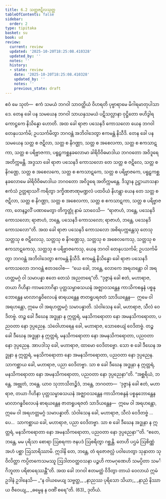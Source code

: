```yaml
---
title: 6.2 သတ္တဇဋိလသုတ္တ
tableOfContents: false
sidebar:
  order: 2
type: tipitaka
basket: su
book: ud
review:
  current: review
  updated: '2025-10-20T18:25:08.410328'
  updated_by: ''
  notes: ''
  history:
  - state: review
    date: '2025-10-20T18:25:08.410328'
    updated_by: ''
    notes: ''
    previous_state: draft
---
```



<DynamicBreadcrumb />


<ReviewStatus review={frontmatter.review} showDetails={true} />

<HypothesisAnnotation frontmatter={frontmatter} />

<Division number="52" book="ud" e="ch" v="18" p="155">

<Paragraph number="475" book="ud">
ဧဝံ မေ သုတံ—  ဧကံ သမယံ ဘဂဝါ သာဝတ္ထိယံ ဝိဟရတိ ပုဗ္ဗာရာမေ မိဂါရမာတုပါသာဒေ. တေန ခေါ ပန သမယေန ဘဂဝါ သာယနှသမယံ ပဋိသလ္လာနာ ဝုဋ္ဌိတော ဗဟိဒွါရကောဋ္ဌကေ နိသိန္နော ဟောတိ. အထ ခေါ ရာဇာ ပသေနဒိ ကောသလော ယေန ဘဂဝါ တေနုပသင်္ကမိ; ဥပသင်္ကမိတွာ ဘဂဝန္တံ အဘိဝါဒေတွာ ဧကမန္တံ နိသီဒိ.
</Paragraph>

<Paragraph number="476" book="ud">
တေန ခေါ ပန သမယေန သတ္တ စ ဇဋိလာ, သတ္တ စ နိဂဏ္ဌာ, သတ္တ စ အစေလကာ, သတ္တ စ ဧကသာဋကာ, သတ္တ စ ပရိဗ္ဗာဇကာ, ပရူဠှကစ္ဆနခလောမာ ခါရိဝိဝိဓမာဒါယ ဘဂဝတော အဝိဒူရေ အတိက္ကမန္တိ.
</Paragraph>

<Paragraph number="477" book="ud">
အဒ္ဒသာ ခေါ ရာဇာ ပသေနဒိ ကောသလော တေ သတ္တ စ ဇဋိလေ, သတ္တ စ နိဂဏ္ဌေ, သတ္တ စ အစေလကေ, သတ္တ စ ဧကသာဋကေ, သတ္တ စ ပရိဗ္ဗာဇကေ, ပရူဠှကစ္ဆနခလောမေ ခါရိဝိဝိဓမာဒါယ ဘဂဝတော အဝိဒူရေ အတိက္ကမန္တေ. ဒိသွာန ဥဋ္ဌာယာသနာ ဧကံသံ ဥတ္တရာသင်္ဂံ ကရိတွာ ဒက္ခိဏဇာဏုမဏ္ဍလံ ပထဝိယံ နိဟန္တွာ ယေန တေ သတ္တ စ ဇဋိလာ, သတ္တ စ နိဂဏ္ဌာ, သတ္တ စ အစေလကာ, သတ္တ စ ဧကသာဋကာ, သတ္တ စ ပရိဗ္ဗာဇကာ, တေနဉ္ဇလိံ ပဏာမေတွာ တိက္ခတ္တုံ နာမံ သာဝေသိ—  “ရာဇာဟံ, ဘန္တေ, ပသေနဒိ ကောသလော; ရာဇာဟံ, ဘန္တေ, ပသေနဒိ ကောသလော; ရာဇာဟံ, ဘန္တေ, ပသေနဒိ ကောသလော”တိ.
</Paragraph>

<Paragraph number="478" book="ud">
အထ ခေါ ရာဇာ ပသေနဒိ ကောသလော အစိရပက္ကန္တေသု တေသု သတ္တသု စ ဇဋိလေသု, သတ္တသု စ နိဂဏ္ဌေသု, သတ္တသု စ အစေလကေသု, သတ္တသု စ ဧကသာဋကေသု, သတ္တသု စ ပရိဗ္ဗာဇကေသု, ယေန ဘဂဝါ တေနုပသင်္ကမိ; ဥပသင်္ကမိတွာ ဘဂဝန္တံ အဘိဝါဒေတွာ ဧကမန္တံ နိသီဒိ. ဧကမန္တံ နိသိန္နော ခေါ ရာဇာ ပသေနဒိ ကောသလော ဘဂဝန္တံ ဧတဒဝေါစ—  “ယေ ခေါ, ဘန္တေ, လောကေ အရဟန္တော ဝါ အရဟတ္တမဂ္ဂံ ဝါ သမာပန္နာ ဧတေ တေသံ အညတရေ”တိ.
</Paragraph>

<Paragraph number="479" book="ud">
“ဒုဇ္ဇာနံ ခေါ ဧတံ, မဟာရာဇ, တယာ ဂိဟိနာ ကာမဘောဂိနာ ပုတ္တသမ္ဗာဓသယနံ အဇ္ဈာဝသန္တေန ကာသိကစန္ဒနံ ပစ္စနုဘောန္တေန မာလာဂန္ဓဝိလေပနံ ဓာရယန္တေန ဇာတရူပရဇတံ သာဒိယန္တေန—  ဣမေ ဝါ အရဟန္တော, ဣမေ ဝါ အရဟတ္တမဂ္ဂံ သမာပန္နာတိ.
</Paragraph>

<Paragraph number="480" book="ud">
သံဝါသေန ခေါ, မဟာရာဇ, သီလံ ဝေဒိတဗ္ဗံ. တဉ္စ ခေါ ဒီဃေန အဒ္ဓုနာ န ဣတ္တရံ, မနသိကရောတာ နော အမနသိကရောတာ, ပညဝတာ နော ဒုပ္ပညေန. သံဝေါဟာရေန ခေါ, မဟာရာဇ, သောစေယျံ ဝေဒိတဗ္ဗံ. တဉ္စ ခေါ ဒီဃေန အဒ္ဓုနာ န ဣတ္တရံ, မနသိကရောတာ နော အမနသိကရောတာ, ပညဝတာ နော ဒုပ္ပညေန. အာပဒါသု ခေါ, မဟာရာဇ, ထာမော ဝေဒိတဗ္ဗော. သော စ ခေါ ဒီဃေန အဒ္ဓုနာ န ဣတ္တရံ, မနသိကရောတာ နော အမနသိကရောတာ, ပညဝတာ နော ဒုပ္ပညေန. သာကစ္ဆာယ ခေါ, မဟာရာဇ, ပညာ ဝေဒိတဗ္ဗာ. သာ စ ခေါ ဒီဃေန အဒ္ဓုနာ န ဣတ္တရံ, မနသိကရောတာ နော အမနသိကရောတာ, ပညဝတာ နော ဒုပ္ပညေနာ”တိ.
</Paragraph>

<Paragraph number="481" book="ud">
“အစ္ဆရိယံ, ဘန္တေ, အဗ္ဘုတံ, ဘန္တေ. ယာဝ သုဘာသိတဉ္စိဒံ, ဘန္တေ, ဘဂဝတာ—  ‘ဒုဇ္ဇာနံ ခေါ ဧတံ, မဟာရာဇ, တယာ ဂိဟိနာ ပုတ္တသမ္ဗာဓသယနံ အဇ္ဈာဝသန္တေန ကာသိကစန္ဒနံ ပစ္စနုဘောန္တေန မာလာဂန္ဓဝိလေပနံ ဓာရယန္တေန ဇာတရူပရဇတံ သာဒိယန္တေန—  ဣမေ ဝါ အရဟန္တော, ဣမေ ဝါ အရဟတ္တမဂ္ဂံ သမာပန္နာတိ. သံဝါသေန ခေါ, မဟာရာဇ, သီလံ ဝေဒိတဗ္ဗံ …ပေ…  သာကစ္ဆာယ ခေါ, မဟာရာဇ, ပညာ ဝေဒိတဗ္ဗာ. သာ စ ခေါ ဒီဃေန အဒ္ဓုနာ န ဣတ္တရံ, မနသိကရောတာ နော အမနသိကရောတာ, ပညဝတာ နော ဒုပ္ပညေနာ’”တိ.
</Paragraph>

<Paragraph number="482" book="ud">
“ဧတေ, ဘန္တေ, မမ ပုရိသာ စောရာ ဩစရကာ ဇနပဒံ ဩစရိတွာ ဂစ္ဆန္တိ. တေဟိ ပဌမံ ဩစိဏ္ဏံ အဟံ ပစ္ဆာ ဩသာရိဿာမိ. ဣဒါနိ တေ, ဘန္တေ, တံ ရဇောဇလ္လံ ပဝါဟေတွာ သုနှာတာ သုဝိလိတ္တာ ကပ္ပိတကေသမဿူ ဩဒါတဝတ္ထဝသနာ ပဉ္စဟိ ကာမဂုဏေဟိ သမပ္ပိတာ သမင်္ဂိဘူတာ ပရိစာရေဿန္တီ”တိ.
</Paragraph>

<Paragraph number="483" book="ud">
အထ ခေါ ဘဂဝါ ဧတမတ္ထံ ဝိဒိတွာ တာယံ ဝေလာယံ ဣမံ ဥဒါနံ ဥဒါနေသိ—
</Paragraph>

<Paragraph number="484" type="verses" book="ud">
_“န ဝါယမေယျ သဗ္ဗတ္ထ,_  
_နာညဿ ပုရိသော သိယာ;_  
_နာညံ နိဿာယ ဇီဝေယျ,_  
_ဓမ္မေန န ဝဏိံ စရေ”တိ. (63)_  


</Paragraph>
</Division>

<Paragraph number="485" type="center" book="ud">
ဒုတိယံ.
</Paragraph>
